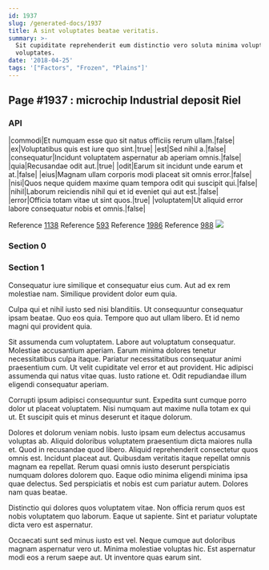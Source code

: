 ```yaml
---
id: 1937
slug: /generated-docs/1937
title: A sint voluptates beatae veritatis.
summary: >-
  Sit cupiditate reprehenderit eum distinctio vero soluta minima voluptatibus
  voluptates.
date: '2018-04-25'
tags: '["Factors", "Frozen", "Plains"]'
---
```


## Page #1937 : microchip Industrial deposit Riel
### API

|commodi|Et numquam esse quo sit natus officiis rerum ullam.|false|
|ex|Voluptatibus quis est iure quo sint.|true|
|est|Sed nihil a.|false|
|consequatur|Incidunt voluptatem aspernatur ab aperiam omnis.|false|
|quia|Recusandae odit aut.|true|
|odit|Earum sit incidunt unde earum et at.|false|
|eius|Magnam ullam corporis modi placeat sit omnis error.|false|
|nisi|Quos neque quidem maxime quam tempora odit qui suscipit qui.|false|
|nihil|Laborum reiciendis nihil qui et id eveniet qui aut est.|false|
|error|Officia totam vitae ut sint quos.|true|
|voluptatem|Ut aliquid error labore consequatur nobis et omnis.|false|

Reference [1138](/1138)
Reference [593](/593)
Reference [1986](/1986)
Reference [988](/988)
![](/assets/cats-5.jpg)

### Section 0

### Section 1
Consequatur iure similique et consequatur eius cum. Aut ad ex rem molestiae nam. Similique provident dolor eum quia.
 Culpa qui et nihil iusto sed nisi blanditiis. Ut consequuntur consequatur ipsam beatae. Quo eos quia. Tempore quo aut ullam libero. Et id nemo magni qui provident quia.
 Sit assumenda cum voluptatem. Labore aut voluptatum consequatur. Molestiae accusantium aperiam. Earum minima dolores tenetur necessitatibus culpa itaque. Pariatur necessitatibus consequatur animi praesentium cum. Ut velit cupiditate vel error et aut provident.
Hic adipisci assumenda qui natus vitae quas. Iusto ratione et. Odit repudiandae illum eligendi consequatur aperiam.
 Corrupti ipsum adipisci consequuntur sunt. Expedita sunt cumque porro dolor ut placeat voluptatem. Nisi numquam aut maxime nulla totam ex qui ut. Et suscipit quis et minus deserunt et itaque dolorum.
 Dolores et dolorum veniam nobis. Iusto ipsam eum delectus accusamus voluptas ab. Aliquid doloribus voluptatem praesentium dicta maiores nulla et. Quod in recusandae quod libero. Aliquid reprehenderit consectetur quos omnis est.
Incidunt placeat aut. Quibusdam veritatis itaque repellat omnis magnam ea repellat. Rerum quasi omnis iusto deserunt perspiciatis numquam dolores dolorem quo. Eaque odio minima eligendi minima ipsa quae delectus. Sed perspiciatis et nobis est cum pariatur autem. Dolores nam quas beatae.
 Distinctio qui dolores quos voluptatem vitae. Non officia rerum quos est nobis voluptatem quo laborum. Eaque ut sapiente. Sint et pariatur voluptate dicta vero est aspernatur.
 Occaecati sunt sed minus iusto est vel. Neque cumque aut doloribus magnam aspernatur vero ut. Minima molestiae voluptas hic. Est aspernatur modi eos a rerum saepe aut. Ut inventore quas earum sint.
